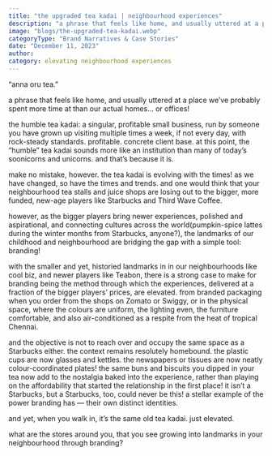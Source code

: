 ```yaml
---
title: "the upgraded tea kadai | neighbourhood experiences"
description: "a phrase that feels like home, and usually uttered at a place we’ve probably spent more time at than our actual homes… or offices!"
image: "blogs/the-upgraded-tea-kadai.webp"
categoryType: "Brand Narratives & Case Stories"
date: "December 11, 2023"
author:
category: elevating neighbourhood experiences
---
```


“anna oru tea.”

a phrase that feels like home, and usually uttered at a place we’ve probably spent more time at than our actual homes… or offices!

the humble tea kadai: a singular, profitable small business, run by someone you have grown up visiting multiple times a week, if not every day, with rock-steady standards. profitable. concrete client base. at this point, the “humble” tea kadai sounds more like an institution than many of today’s soonicorns and unicorns. and that’s because it is.

make no mistake, however. the tea kadai is evolving with the times! as we have changed, so have the times and trends. and one would think that your neighbourhood tea stalls and juice shops are losing out to the bigger, more funded, new-age players like Starbucks and Third Wave Coffee.

however, as the bigger players bring newer experiences, polished and aspirational, and connecting cultures across the world(pumpkin-spice lattes during the winter months from Starbucks, anyone?), the landmarks of our childhood and neighbourhood are bridging the gap with a simple tool: branding!

with the smaller and yet, historied landmarks in in our neighbourhoods like cool biz, and newer players like Teabon, there is a strong case to make for branding being the method through which the experiences, delivered at a fraction of the bigger players’ prices, are elevated. from branded packaging when you order from the shops on Zomato or Swiggy, or in the physical space, where the colours are uniform, the lighting even, the furniture comfortable, and also air-conditioned as a respite from the heat of tropical Chennai.

and the objective is not to reach over and occupy the same space as a Starbucks either. the context remains resolutely homebound. the plastic cups are now glasses and kettles. the newspapers or tissues are now neatly colour-coordinated plates! the same buns and biscuits you dipped in your tea now add to the nostalgia baked into the experience, rather than playing on the affordability that started the relationship in the first place! it isn’t a Starbucks, but a Starbucks, too, could never be this! a stellar example of the power branding has — their own distinct identities.

and yet, when you walk in, it’s the same old tea kadai. just elevated.

what are the stores around you, that you see growing into landmarks in your neighbourhood through branding?
